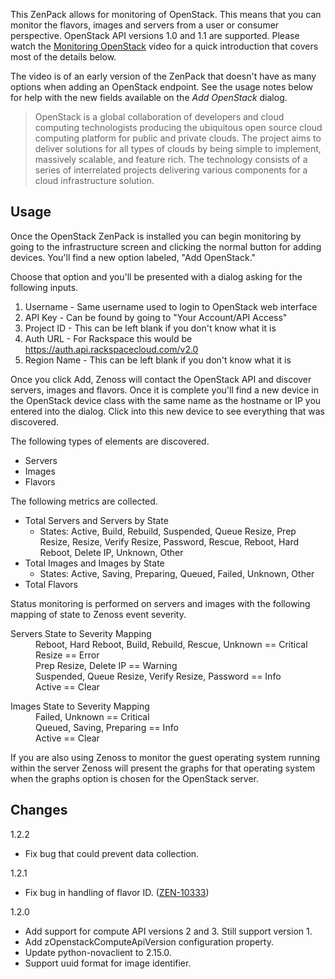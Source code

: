 This ZenPack allows for monitoring of OpenStack. This means that you can monitor the flavors, images and servers from a user or consumer perspective. OpenStack API versions 1.0 and 1.1 are supported. Please watch the [http://www.youtube.com/watch?v=-43gnQLbX9g Monitoring OpenStack] video for a quick introduction that covers most of the details below.

{{note}} The video is of an early version of the ZenPack that doesn't have as many options when adding an OpenStack endpoint. See the usage notes below for help with the new fields available on the ''Add OpenStack'' dialog.

<blockquote>
OpenStack is a global collaboration of developers and cloud computing technologists producing the ubiquitous open source cloud computing platform for public and private clouds. The project aims to deliver solutions for all types of clouds by being simple to implement, massively scalable, and feature rich. The technology consists of a series of interrelated projects delivering various components for a cloud infrastructure solution.
</blockquote>

== Usage ==
Once the OpenStack ZenPack is installed you can begin monitoring by going to the infrastructure screen and clicking the normal button for adding devices. You'll find a new option labeled, "Add OpenStack."

Choose that option and you'll be presented with a dialog asking for the following inputs.

# Username - Same username used to login to OpenStack web interface
# API Key - Can be found by going to "Your Account/API Access"
# Project ID - This can be left blank if you don't know what it is
# Auth URL - For Rackspace this would be https://auth.api.rackspacecloud.com/v2.0
# Region Name - This can be left blank if you don't know what it is

Once you click Add, Zenoss will contact the OpenStack API and discover servers, images and flavors. Once it is complete you'll find a new device in the OpenStack device class with the same name as the hostname or IP you entered into the dialog. Click into this new device to see everything that was discovered.

The following types of elements are discovered.
* Servers
* Images
* Flavors

The following metrics are collected.
* Total Servers and Servers by State
** States: Active, Build, Rebuild, Suspended, Queue Resize, Prep Resize, Resize, Verify Resize, Password, Rescue, Reboot, Hard Reboot, Delete IP, Unknown, Other
* Total Images and Images by State
** States: Active, Saving, Preparing, Queued, Failed, Unknown, Other
* Total Flavors

Status monitoring is performed on servers and images with the following mapping of state to Zenoss event severity.

;Servers State to Severity Mapping
: Reboot, Hard Reboot, Build, Rebuild, Rescue, Unknown == Critical
: Resize == Error
: Prep Resize, Delete IP == Warning
: Suspended, Queue Resize, Verify Resize, Password == Info
: Active == Clear

;Images State to Severity Mapping
: Failed, Unknown == Critical
: Queued, Saving, Preparing == Info
: Active == Clear

If you are also using Zenoss to monitor the guest operating system running within the server Zenoss will present the graphs for that operating system when the graphs option is chosen for the OpenStack server.

== Changes ==

;1.2.2
* Fix bug that could prevent data collection.

;1.2.1
* Fix bug in handling of flavor ID. ([https://jira.zenoss.com/browse/ZEN-10333 ZEN-10333])

;1.2.0
* Add support for compute API versions 2 and 3. Still support version 1.
* Add zOpenstackComputeApiVersion configuration property.
* Update python-novaclient to 2.15.0.
* Support uuid format for image identifier.
